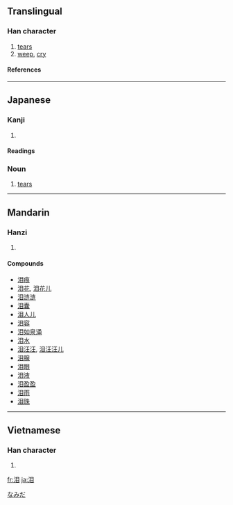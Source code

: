 {{see|淚}}

==Translingual==
===Han character===
{{Han char|rn=85|rad=水|as=05|sn=8|four=|canj=水月山 (EBU)||ids=⿰[[氵]][[目]]}}
# [[tear]]s
# [[weep]], [[cry]]
====References====
{{Han ref|kx=0618.070|dkj=17318|hdz=31583.080|uh=6CEA|ud=27882}}
----

==Japanese==
===Kanji===
{{ja-kanji|grade=|rs=水05}}
# {{defn|Japanese}} 
====Readings====
{{ja-readings|on=[[るい]] (rui), [[れい]] (rei)|kun=[[なみだ]] (namida)}}

===Noun===
{{ja-noun|k|hira=なみだ|rom=namida}}

# [[tear]]s
[[Category:ja:Bodily fluids|なみだ]]
----

==Mandarin==
===Hanzi===
{{cmn-hanzi|tra=淚|pin=[[lèi]] ([[lei4]])|wg=lei<sup>4</sup>}}
# {{defn|Mandarin}}

====Compounds====
*[[泪痕]]
*[[泪花]], [[泪花儿]]
*[[泪涟涟]]
*[[泪囊]]
*[[泪人儿]]
*[[泪容]]
*[[泪如泉涌]]
*[[泪水]]
*[[泪汪汪]], [[泪汪汪儿]]
*[[泪腺]]
*[[泪眼]]
*[[泪液]]
*[[泪盈盈]]
*[[泪雨]]
*[[泪珠]]
----
==Vietnamese==
===Han character===
{{vi-hantu|thớt}}
# {{defn|Vietnamese}}

[[fr:泪]]
[[ja:泪]]